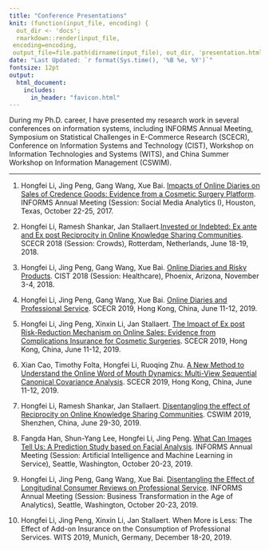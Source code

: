 ---
title: "Conference Presentations"
knit: (function(input_file, encoding) {
  out_dir <- 'docs';
  rmarkdown::render(input_file,
 encoding=encoding,
 output_file=file.path(dirname(input_file), out_dir, 'presentation.html'))})
date: "Last Updated: `r format(Sys.time(), '%B %e, %Y')`"
fontsize: 12pt
output: 
  html_document:
    includes:
      in_header: "favicon.html" 
---

During my Ph.D. career, I have presented my research work in several conferences on information systems, including INFORMS Annual Meeting, Symposium on Statistical Challenges in E-Commerce Research (SCECR), Conference on Information Systems and Technology (CIST), Workshop on Information Technologies and Systems (WITS), and China Summer Workshop on Information Management (CSWIM).

***

1) Hongfei Li, Jing Peng, Gang Wang, Xue Bai. [Impacts of Online Diaries on Sales of Credence Goods: Evidence from a Cosmetic Surgery Platform](https://www.abstractsonline.com/pp8/#!/4471/presentation/9999). INFORMS Annual Meeting (Session: Social Media Analytics I), Houston, Texas, October 22-25, 2017.

2) Hongfei Li, Ramesh Shankar, Jan Stallaert.[Invested or Indebted: Ex ante and Ex post Reciprocity in Online Knowledge Sharing Communities](http://2018.scecr.org/program/). SCECR 2018 (Session: Crowds), Rotterdam, Netherlands, June 18-19, 2018.

3) Hongfei Li, Jing Peng, Gang Wang, Xue Bai. [Online Diaries and Risky Products](http://cist2018.conferency.com/wp-content/uploads/2017/01/CIST-2018-Printable-Sheet1-2.pdf). CIST 2018 (Session: Healthcare), Phoenix, Arizona, November 3-4, 2018.

4) Hongfei Li, Jing Peng, Gang Wang, Xue Bai. [Online Diaries and Professional Service](http://2019.scecr.org/wp-content/uploads/2019/05/SCECR2019-Conference-Brochure.pdf). SCECR 2019, Hong Kong, China, June 11-12, 2019.

5) Hongfei Li, Jing Peng, Xinxin Li, Jan Stallaert. [The Impact of Ex post Risk-Reduction Mechanism on Online Sales: Evidence from Complications Insurance for Cosmetic Surgeries](http://2019.scecr.org/wp-content/uploads/2019/05/SCECR2019-Conference-Brochure.pdf). SCECR 2019, Hong Kong, China, June 11-12, 2019.

6) Xian Cao, Timothy Folta, Hongfei Li, Ruoqing Zhu. [A New Method to Understand the Online Word of Mouth Dynamics: Multi-View Sequential Canonical Covariance Analysis](http://2019.scecr.org/wp-content/uploads/2019/05/SCECR2019-Conference-Brochure.pdf). SCECR 2019, Hong Kong, China, June 11-12, 2019.

7) Hongfei Li, Ramesh Shankar, Jan Stallaert. [Disentangling the effect of Reciprocity on Online Knowledge Sharing Communities](http://2019.cswimworkshop.org/wp-content/uploads/2017/01/CSWIM-2019-Program_Final.pdf). CSWIM 2019, Shenzhen, China, June 29-30, 2019.

8) Fangda Han, Shun-Yang Lee, Hongfei Li, Jing Peng. [What Can Images Tell Us: A Prediction Study based on Facial Analysis](https://www.abstractsonline.com/pp8/#!/6818/presentation/4298). INFORMS Annual Meeting (Session: Artificial Intelligence and Machine Learning in Service), Seattle, Washington, October 20-23, 2019.

9) Hongfei Li, Jing Peng, Gang Wang, Xue Bai. [Disentangling the Effect of Longitudinal Consumer Reviews on Professional Service](https://www.abstractsonline.com/pp8/#!/6818/presentation/9694). INFORMS Annual Meeting (Session: Business Transformation in the Age of Analytics), Seattle, Washington, October 20-23, 2019.

10) Hongfei Li, Jing Peng, Xinxin Li, Jan Stallaert. When More is Less: The Effect of Add-on Insurance on the Consumption of Professional Services. WITS 2019, Munich, Germany, December 18-20, 2019.
